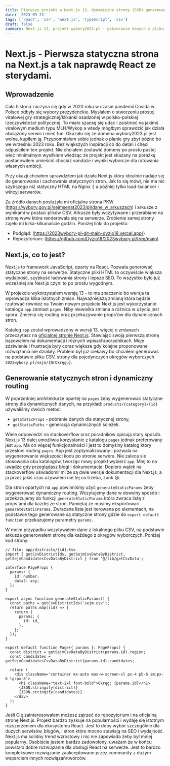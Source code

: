 ```yaml
---
title: Pierwszy projekt w Next.js 13. dynamiczne strony (SSR) generowane na serwerze z plików CSV.
date: '2023-09-23'
tags: ['react', 'ssr', 'next.js', 'TypeScript', 'csv']
draft: false
summary: Next.js 13, projekt wybory2023.pl - pobieranie danych z pliku, generowanie dynamicznych stron na serwerze (SSR).
---
```


# Next.js - Pierwsza statyczna strona na Next.js a tak naprawdę React ze sterydami.

## Wprowadzenie

Cała historia zaczyna się gdy w 2020 roku w czasie pandemii Covida w Polsce odbyły się wybory prezydenckie.
Myslałem o stworzeniu prostej viralowej gry strategicznej/klikanki osadzonej w polsko-polskiej rzeczywistości politycznej.
To miało szansę się udać i zaistnieć na jakimś viralowym medium typu MLH/Wykop a wtedy mógłbym sprawdzić jak działa obciążony serwis i mieć fun.
Okazało się że domena wybory2023.pl jest wolna, kupiłem ją. Przypomniałem sobie jednak o planie gry zbyt późno bo we wrześniu 2023 roku. Bez większych inspiracji co do detali i chęci odpuściłem ten projekt. Nie chciałem zostawić domeny po prostu pustej wiec minimalnym wysiłkiem wiedząc że projekt jest skazany na porażkę postanowiłem umieścić chociaż sondaże i wyniki wyborcze dla ratowania własnych ambicji.

Przy okazji chciałem sprawdziłem jak działa Next.js który idealnie nadaje się do generowania i cachowania statycznych stron. 
Jak to się mówi, nie ma nic szybszego niż statyczny HTML na Nginx :) a później tylko load-balancer i wincyj serwerów. 

Za źródło danych posłużyła mi oficjalna strona PKW (https://wybory.gov.pl/sejmsenat2023/pl/dane_w_arkuszach) i arkusze z wynikami  w postaci plików CSV. Arkusze były wczytywane i przerabiane na stronę www która renderowała się na serwerze. Zrobienie samej strony zajeło mi kilka-kilkanaście godzin. Poniżej linki do projektu:

- Podgląd: (https://2023wybory-pl-git-main-dyzio18.vercel.app/)
- Repozytorium: (https://github.com/Dyzio18/2023wybory.pl/tree/main) 

## Next.js, co to jest? 

Next.js to framework JavaScript, oparty na React. Pozwala generować statyczne strony na serwerze. Statyczne pliki HTML to oczywiście większa wydajność, szybkość ładowania strony i lepsze SEO. 
To wszystko było już wcześniej ale Next.js czyni to po prostu wygodnym. 

W projekcie wykorzystałem wersję 13 - to ma znaczenie bo wersja ta wprowadza kilka istotnych zmian.
Najważniejszą zmianą która będzie rzutować również na Twoim nowym projekcie Next.js jest wykorzystanie katalogu `app` zamiast `pages`. Niby niewielka zmiana a różnica w użyciu jest spora. Zmienia się routing oraz przekazywanie props'ów dla dynamicznych stron.

Katalog `app` został wprowadzony w wersji 13, więcej o zmianach przeczytasz na [oficjalnej stronie Next.js](https://nextjs.org/blog/next-13). Stawiając swoją pierwszą stronę bazowałem na dokumentacji i różnych wpisach/poradnikach. Moje zdziwienie i frustracja były coraz większe gdy kolejne proponowane rozwiązania nie działały. Problem był już ciekawy bo chciałem generować na podstawie pliku CSV, strony dla pojedynczych okręgów wyborczych `2023wybory.pl/sejm/{NrOkręgu}`. 


## Generowanie statycznych stron i dynamiczny routing

W poprzedniej architekturze opartej na `pages` żeby wygenerować statyczne strony dla dynamicznych danych, na przykład: `products/{category}/{id}` używaliśmy dwóch metod:

* `getStaticProps` - pobranie danych dla statycznej strony, 
* `getStaticPaths` - generacja dynamicznych ścieżek. 

Wiele odpowiedzi na stackoverflow oraz poradników opisują stary sposób. Next.js 13 dalej umożliwia korzystanie z katalogu `pages` jednak preferowany jest `app`. Ma on więcej funkcjonalności i jest to domyślny katalog który przesłoni routing `pages`. App jest zoptymalizowany i pozwala na wygenerowanie większości kodu po stronie serwera. Nie zaleca sie stosowania obu katalogów, tworząc nowy projekt wybierz `app`. Miej to na uwadze gdy przeglądasz blogi i dokumentacje. Dopiero wątek na stackoverflow uświadomił mi że są dwie wersje dokumentacji dla Next.js, a ja przez jakiś czas używałem nie tej co trzeba, zonk 😆.

Dla stron opartych na `app` powinniśmy użyć `generateStaticParams` żeby wygenerować dynamiczny routing. Wczytujemy dane w dowolny sposób i przekazujemy do funkcji `generateStaticParams` która zwraca listę z props'ami dla każdej ze stron. Pamiętaj że musimy eksportować `generateStaticParams`. Zwracana lista jest iterowana po elementach, na podstawie tego generowane są statyczne strony gdzie do `export default function` przekazujemy parametry `params`.

W moim przypadku wczytywałem dane z lokalnego pliku CSV, na podstawie arkusza generowałem stronę dla każdego z okręgów wyborczych. Poniżej kod strony: 

```{JavaScript}
// file: app/districts/[id].tsx
import { getCsvDistrictIds, getSejmCsvDataByDistrict, getSejmCandidatesCsvDataByDistrict } from '@/lib/getCsvData';

interface PageProps {
  params: {
    id: number;
    data?: any;
  };
}

export async function generateStaticParams() {
  const paths = getCsvDistrictIds('sejm.csv');
  return paths.map((id) => {
    return {
      params: {
        id: id,
      },
    };
  });
}

export default function Page({ params }: PageProps) {
  const district = getSejmCsvDataByDistrict(params.id).region;
  const candidates = getSejmCandidatesCsvDataByDistrict(params.id).candidates;

  return (
    <div className='container mx-auto max-w-screen-xl px-4 pb-6 sm:px-6 lg:px-8'>
      <h1 className="text-2xl font-bold">Okręg: {params.id}</h1>
      {JSON.stringify(district)}
      {JSON.stringify(candidates)}
    </div>
  );
}
```
        
Jeśli Cię zainteresowałem możesz zajrzeć do repozytorium i na oficjalną stronę Next.js.
Projekt bardzo zyskuje na popularności i wydaję się istotnym rozszerzeniem dla ekosystemu React. 
Jest to doby wybór szczególnie dla dużych serwisów, blogów, i stron które mocno stawiają na SEO i wydajność. 
Next.js ma solidny trend wzrostowy i nic nie zapowiada żeby był mniej popularny. Osobiście jestem bardzo zadowolony, uważam że w końcu powstało dobre rozwiązanie dla obsługi React na serwerze. Jest to bardzo kompleksowe rozwiązanie zaakceptowane przez community z dużym wsparciem innych rozwiązań/twórców. 